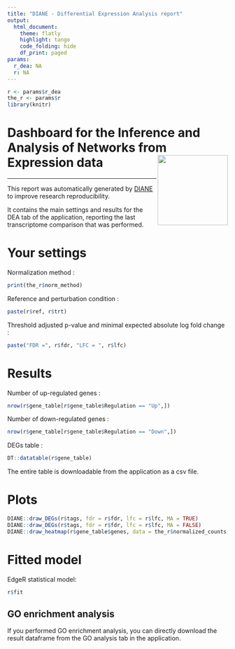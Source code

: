 ```yaml
---
title: "DIANE - Differential Expression Analysis report"
output: 
  html_document:
    theme: flatly
    highlight: tango
    code_folding: hide
    df_print: paged
params:
  r_dea: NA
  r: NA
---
```


```r
r <- params$r_dea
the_r <- params$r
library(knitr)
```

# Dashboard for the Inference and Analysis of Networks from Expression data <img src="favicon.ico" align="right" width="160"/>

------------------------------------------------------------------------

This report was automatically generated by [DIANE](https://oceanecsn.github.io/DIANE) to improve research reproducibility.

It contains the main settings and results for the DEA tab of the application, reporting the last transcriptome comparison that was performed.

# Your settings

Normalization method :

```r
print(the_r$norm_method)
```

Reference and perturbation condition :

```r
paste(r$ref, r$trt)
```

Threshold adjusted p-value and minimal expected absolute log fold change :

```r
paste("FDR =", r$fdr, "LFC = ", r$lfc)
```

# Results

Number of up-regulated genes :

```r
nrow(r$gene_table[r$gene_table$Regulation == "Up",])
```

Number of down-regulated genes :

```r
nrow(r$gene_table[r$gene_table$Regulation == "Down",])
```

DEGs table :

```r
DT::datatable(r$gene_table)
```

The entire table is downloadable from the application as a csv file.

# Plots

```r
DIANE::draw_DEGs(r$tags, fdr = r$fdr, lfc = r$lfc, MA = TRUE)
DIANE::draw_DEGs(r$tags, fdr = r$fdr, lfc = r$lfc, MA = FALSE)
DIANE::draw_heatmap(r$gene_table$genes, data = the_r$normalized_counts, title = paste(r$ref, "versus", r$trt), conditions = c(r$ref, r$trt))
```

# Fitted model

EdgeR statistical model:

```r
r$fit
```

## GO enrichment analysis

If you performed GO enrichment analysis, you can directly download the result dataframe from the GO analysis tab in the application.
